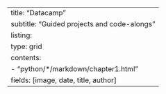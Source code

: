 ---
title: "Datacamp"
subtitle:  "Guided projects and code-alongs"
listing:
  type: grid
  contents:
    - "python/*/markdown/chapter1.html"
  fields: [image, date, title, author]
---